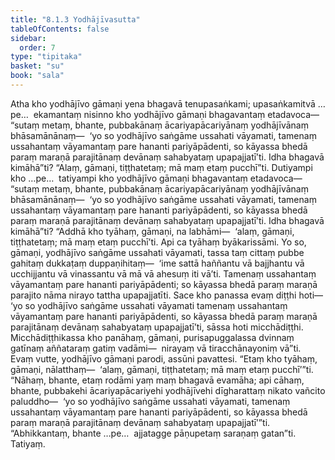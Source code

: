 ```yaml
---
title: "8.1.3 Yodhājīvasutta"
tableOfContents: false
sidebar:
  order: 7
type: "tipitaka"
basket: "su"
book: "sala"
---
```



<DynamicBreadcrumb />

<Division number="355" book="sala">

<Paragraph number="1552" book="sala">
Atha kho yodhājīvo gāmaṇi yena bhagavā tenupasaṅkami; upasaṅkamitvā …pe…  ekamantaṃ nisinno kho yodhājīvo gāmaṇi bhagavantaṃ etadavoca—  “sutaṃ metaṃ, bhante, pubbakānaṃ ācariyapācariyānaṃ yodhājīvānaṃ bhāsamānānaṃ—  ‘yo so yodhājīvo saṅgāme ussahati vāyamati, tamenaṃ ussahantaṃ vāyamantaṃ pare hananti pariyāpādenti, so kāyassa bhedā paraṃ maraṇā parajitānaṃ devānaṃ sahabyataṃ upapajjatī’ti. Idha bhagavā kimāhā”ti? “Alaṃ, gāmaṇi, tiṭṭhatetaṃ; mā maṃ etaṃ pucchī”ti. Dutiyampi kho …pe…  tatiyampi kho yodhājīvo gāmaṇi bhagavantaṃ etadavoca—  “sutaṃ metaṃ, bhante, pubbakānaṃ ācariyapācariyānaṃ yodhājīvānaṃ bhāsamānānaṃ—  ‘yo so yodhājīvo saṅgāme ussahati vāyamati, tamenaṃ ussahantaṃ vāyamantaṃ pare hananti pariyāpādenti, so kāyassa bhedā paraṃ maraṇā parajitānaṃ devānaṃ sahabyataṃ upapajjatī’ti. Idha bhagavā kimāhā”ti?
</Paragraph>

<Paragraph number="1553" book="sala">
“Addhā kho tyāhaṃ, gāmaṇi, na labhāmi—  ‘alaṃ, gāmaṇi, tiṭṭhatetaṃ; mā maṃ etaṃ pucchī’ti. Api ca tyāhaṃ byākarissāmi. Yo so, gāmaṇi, yodhājīvo saṅgāme ussahati vāyamati, tassa taṃ cittaṃ pubbe gahitaṃ dukkaṭaṃ duppaṇihitaṃ—  ‘ime sattā haññantu vā bajjhantu vā ucchijjantu vā vinassantu vā mā vā ahesuṃ iti vā’ti. Tamenaṃ ussahantaṃ vāyamantaṃ pare hananti pariyāpādenti; so kāyassa bhedā paraṃ maraṇā parajito nāma nirayo tattha upapajjatīti. Sace kho panassa evaṃ diṭṭhi hoti—  ‘yo so yodhājīvo saṅgāme ussahati vāyamati tamenaṃ ussahantaṃ vāyamantaṃ pare hananti pariyāpādenti, so kāyassa bhedā paraṃ maraṇā parajitānaṃ devānaṃ sahabyataṃ upapajjatī’ti, sāssa hoti micchādiṭṭhi. Micchādiṭṭhikassa kho panāhaṃ, gāmaṇi, purisapuggalassa dvinnaṃ gatīnaṃ aññataraṃ gatiṃ vadāmi—  nirayaṃ vā tiracchānayoniṃ vā”ti.
</Paragraph>

<Paragraph number="1554" book="sala">
Evaṃ vutte, yodhājīvo gāmaṇi parodi, assūni pavattesi. “Etaṃ kho tyāhaṃ, gāmaṇi, nālatthaṃ—  ‘alaṃ, gāmaṇi, tiṭṭhatetaṃ; mā maṃ etaṃ pucchī’”ti. “Nāhaṃ, bhante, etaṃ rodāmi yaṃ maṃ bhagavā evamāha; api cāhaṃ, bhante, pubbakehi ācariyapācariyehi yodhājīvehi dīgharattaṃ nikato vañcito paluddho—  ‘yo so yodhājīvo saṅgāme ussahati vāyamati, tamenaṃ ussahantaṃ vāyamantaṃ pare hananti pariyāpādenti, so kāyassa bhedā paraṃ maraṇā parajitānaṃ devānaṃ sahabyataṃ upapajjatī’”ti. “Abhikkantaṃ, bhante …pe…  ajjatagge pāṇupetaṃ saraṇaṃ gatan”ti.

</Paragraph>
</Division>

<Paragraph number="1555" type="center" book="sala">
Tatiyaṃ.
</Paragraph>